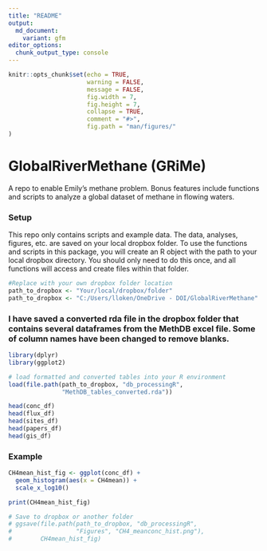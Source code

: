 ```yaml
---
title: "README"
output:
  md_document:
    variant: gfm
editor_options: 
  chunk_output_type: console
---
```


```r
knitr::opts_chunk$set(echo = TRUE,
                      warning = FALSE,
                      message = FALSE,
                      fig.width = 7,
                      fig.height = 7,
                      collapse = TRUE,
                      comment = "#>",
                      fig.path = "man/figures/"
)

```


# GlobalRiverMethane (GRiMe) 

A repo to enable Emily's methane problem. Bonus features include functions and scripts to analyze a global dataset of methane in flowing waters. 

### Setup

This repo only contains scripts and example data. The data, analyses, figures, etc. are saved on your local dropbox folder. To use the functions and scripts in this package, you will create an R object with the path to your local dropbox directory. You should only need to do this once, and all functions will access and create files within that folder.  

```r
#Replace with your own dropbox folder location
path_to_dropbox <- "Your/local/dropbox/folder"
path_to_dropbox <- "C:/Users/lloken/OneDrive - DOI/GlobalRiverMethane"

```
### I have saved a converted rda file in the dropbox folder that contains several dataframes from the MethDB excel file. Some of column names have been changed to remove blanks. 

```r

library(dplyr)
library(ggplot2)

# load formatted and converted tables into your R environment
load(file.path(path_to_dropbox, "db_processingR", 
               "MethDB_tables_converted.rda"))

head(conc_df)
head(flux_df)
head(sites_df)
head(papers_df)
head(gis_df)

```

### Example

```r
CH4mean_hist_fig <- ggplot(conc_df) +
  geom_histogram(aes(x = CH4mean)) +
  scale_x_log10()

print(CH4mean_hist_fig)

# Save to dropbox or another folder
# ggsave(file.path(path_to_dropbox, "db_processingR", 
#                  "Figures", "CH4_meanconc_hist.png"),
#        CH4mean_hist_fig)

```

